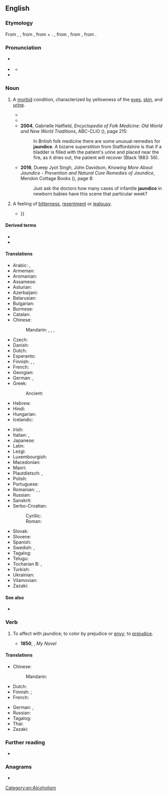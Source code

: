 ==English==

===Etymology===
From {{inh|en|enm|jaundis}}, {{m|enm|jaunis}}, from {{der|en|frm|jaunisse}}, from {{m|frm|jaune||yellow}} + {{m|frm|-isse||-ness}}. {{m|frm|jaune|Jaune}}, from {{der|en|fro|jalne}}, from {{der|en|la|galbinus||yellowish}}, from {{m|la|galbus||yellow}}.

===Pronunciation===
* {{a|US}} {{IPA|en|/ˈdʒɔndɪs/}}
* {{a|UK}} {{IPA|en|/ˈdʒɔːndɪs/}}
** {{audio|en|LL-Q1860 (eng)-Vealhurl-jaundice.wav|Audio (UK)}}
* {{rhymes|en|ɔːndɪs|s=2}}

===Noun===
{{en-noun|~}}

# {{lb|en|pathology}} A [[morbid]] condition, characterized by yellowness of the [[eye]]s, [[skin]], and [[urine]]. {{defdate|from early 14th c.}}
#: {{syn|en|icterus}}
#* {{RQ:Shakespeare Merchant of Venice|act=I|scene=i|page=163|passage=Why ſhould a man whoſe bloud is warme within, / Sit like his Grandſire, cut in Alabaſter? / Sleepe when he wakes? and creep into the '''Iaundies''' / By being peeuiſh?}}
#* {{quote-book|en|year=1920|author=Natalie Clifford Barney|authorlink=Natalie Clifford Barney|title=Poems & poèmes|chapter=[[s:en:Poems_%26_poèmes/A_Sonnet_to_My_Lady_with_the_Jaundice|A Sonnet to My Lady with the Jaundice]]|passage=But look in this new mirror, lovely friend. / Both gods and fairies wait on lovers' wills. / That '''jaundices''' be changed to daffodils!}}
#* '''2004''', Gabrielle Hatfield, ''Encyclopedia of Folk Medicine: Old World and New World Traditions'', ABC-CLIO ({{ISBN|9781576078747}}), page 215:
#*: In British folk medicine there are some unusual remedies for '''jaundice'''. A bizarre  superstition from Staffordshire is that if a bladder is filled with the patient's urine and placed near the fire, as it dries out, the patient will recover (Black 1883: 56).
#* '''2016''', Dueep Jyot Singh, John Davidson, ''Knowing More About Jaundice - Prevention and Natural Cure Remedies of Jaundice'', Mendon Cottage Books ({{ISBN|9781370727841}}), page 8:
#*: Just ask the doctors how many cases of infantile '''jaundice''' in newborn babies have this scene that particular week?
# {{lb|en|figurative}} A feeling of [[bitterness]], [[resentment]] or [[jealousy]]. {{defdate|from 1620s}}
#* {{RQ:Tennyson Poems 1842|volume=II|poem=Walking to the Mail|page=48|passage=No, sir, he, / Vex'd with a morbid devil in his blood / That veil'd the world with '''jaundice''', hid his face / From all men, and commercing with himself, / He lost the sense that handles daily life— {{...}}}}

====Derived terms====
* {{l|en|black jaundice}}
* {{l|en|blue jaundice}}

====Translations====
{{trans-top|morbid condition}}
* Arabic: {{t|ar|صُفَار|m}}, {{t|ar|يَرَقَان|m}}
* Armenian: {{t+|hy|դեղնախտ}}
* Aromanian: {{t|rup|gãlbinari|f}}
* Assamese: {{t|as|কুহুমসাৰ|tr=kuhumxar}}
* Asturian: {{t|ast|jaldía|f}} {{qualifier|Montañés}}
* Azerbaijani: {{t|az|sarılıq}}
* Belarusian: {{t|be|жаўтуха|f}}
* Bulgarian: {{t+|bg|жълтеница|f}}
* Burmese: {{t+|my|အသားဝါရောဂါ}}
* Catalan: {{t+|ca|icterícia|f}}
* Chinese:
*: Mandarin: {{t+|cmn|黃疸}}, {{t+|cmn|黄疸|tr=huángdǎn}}, {{t+|cmn|黃疸病}}, {{t+|cmn|黄疸病|tr=huángdǎnbìng}}
* Czech: {{t+|cs|žloutenka|f}}
* Danish: {{t|da|gulsot}}
* Dutch: {{t+|nl|geelzucht|f}}
* Esperanto: {{t|eo|iktero}}
* Finnish: {{t+|fi|keltaisuus}}, {{t+|fi|keltatauti}}, {{t+|fi|ikterus}}
* French: {{t+|fr|jaunisse|f}}
* Georgian: {{t|ka|დანდალუკი}}
* German: {{t+|de|Gelbsucht|f}}, {{t+|de|Ikterus|f}}
* Greek: {{t+|el|ίκτερος}}
*: Ancient: {{t|grc|ἴκτερος|m}}
* Hebrew: {{t+|he|צהבת|tr=tzahevet}}
* Hindi: {{t+|hi|पीलिया|m}}
* Hungarian: {{t+|hu|sárgaság}}
* Icelandic: {{t+|is|gula|f}}
{{trans-mid}}
* Irish: {{t|ga|buíochán|m-p|alt=buíocháin}}
* Italian: {{t+|it|itterizia|f}}, {{t+|it|ittero|m}}
* Japanese: {{t|ja|黄疸|tr=おうだん, ōdan}}
* Latin: {{t|la|aurūgō|f}}
* Lezgi: {{t|lez|саралух}}
* Luxembourgish: {{t|lb|Gielzecht|f}}
* Macedonian: {{t|mk|жолтица|f}}
* Maori: {{t|mi|mate kōwhai}}
* Plautdietsch: {{t|pdt|Jälesocht|f}}, {{t|pdt|Gaulsucht|f}}
* Polish: {{t+|pl|żółtaczka|f}}
* Portuguese: {{t+|pt|icterícia|f}}
* Romanian: {{t+|ro|gălbinare|}}, {{t+|ro|gălbenare|}}, {{t+|ro|icter|}}
* Russian: {{t+|ru|желту́ха|f}}
* Sanskrit: {{t+|sa|पाण्डु|m}}
* Serbo-Croatian:
*: Cyrillic: {{t|sh|жутица|f}}
*: Roman: {{t+|sh|žutica|f}}
* Slovak: {{t+|sk|žltačka|f}}
* Slovene: {{t|sl|zlatenica|f}}
* Spanish: {{t+|es|ictericia|f}}
* Swedish: {{t+|sv|gulsot}}, {{t+|sv|ikterus}}
* Tagalog: {{t|tl|pamumunglo}}
* Telugu: {{t+|te|కామెర్లు}}
* Tocharian B: {{t|txb|kamāl}}, {{t|txb|halimak}}
* Turkish: {{t+|tr|sarılık}}
* Ukrainian: {{t|uk|жовтяниця|f}}
* Vilamovian: {{t|wym|gaołzyft}}
* Zazaki: {{t|zza|zerdani}}
{{trans-bottom}}

====See also====
* {{l|en|cyanopathy}}

===Verb===
{{en-verb}}

# {{lb|en|transitive}} To affect with jaundice; to color by prejudice or [[envy]]; to [[prejudice]]. {{defdate|from 1791}}
#* '''1850''', {{w|Edward Bulwer-Lytton}}, ''My Novel''
#*: {{quote|en|The envy of wealth '''jaundiced''' his soul.}}

====Translations====
{{trans-top|affect with jaundice; prejudice}}
* Chinese:
*: Mandarin: {{t-needed|cmn}}
* Dutch: {{t|nl|groen en geel worden van nijd of afgunst over}}
* Finnish: {{t|fi|[[sairastaa]] [[keltatautia]]}} {{qualifier|to be affected by jaundice}}; {{t|fi|[[mennä]] [[vihreäksi]] [[kateudesta]]}} {{qualifier|to turn green due to envy}}
* French: {{t|fr|en faire une jaunisse}}
{{trans-mid}}
* German: {{t|de|sich verfärben}}, {{t|de|rot anlaufen}}
* Russian: {{t-needed|ru}}
* Tagalog: {{t|tl|mamunglo}}
* Thai: {{t+|th|ดีซ่าน}}
* Zazaki: {{t|zza|zerdani veten}}
{{trans-bottom}}

===Further reading===
* {{pedia}}

===Anagrams===
* {{anagrams|en|a=acdeijnu|Jacuinde}}

[[Category:en:Alcoholism]]